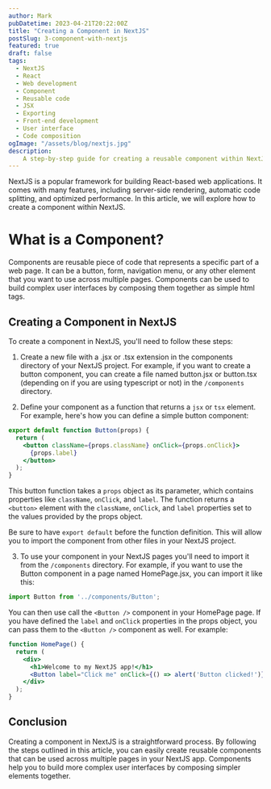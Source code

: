 ```yaml
---
author: Mark
pubDatetime: 2023-04-21T20:22:00Z
title: "Creating a Component in NextJS"
postSlug: 3-component-with-nextjs
featured: true
draft: false
tags:
  - NextJS
  - React
  - Web development
  - Component
  - Reusable code
  - JSX
  - Exporting
  - Front-end development
  - User interface
  - Code composition
ogImage: "/assets/blog/nextjs.jpg"
description:
    A step-by-step guide for creating a reusable component within NextJS, including an example of how to define the component as a function that returns a JSX element and export it from a file.
---
```


NextJS is a popular framework for building React-based web applications. It comes with many features, including server-side rendering, automatic code splitting, and optimized performance. In this article, we will explore how to create a component within NextJS.

# What is a Component?

Components are reusable piece of code that represents a specific part of a web page. It can be a button, form, navigation menu, or any other element that you want to use across multiple pages. Components can be used to build complex user interfaces by composing them together as simple html tags.

## Creating a Component in NextJS

To create a component in NextJS, you'll need to follow these steps:

 1. Create a new file with a .jsx or .tsx extension in the components directory of your NextJS project. For example, if you want to create a button component, you can create a file named button.jsx or button.tsx (depending on if you are using typescript or not) in the `/components` directory.

 2. Define your component as a function that returns a `jsx` or `tsx` element. For example, here's how you can define a simple button component:

```jsx
export default function Button(props) {
  return (
    <button className={props.className} onClick={props.onClick}>
      {props.label}
    </button>
  );
}
```

This button function takes a `props` object as its parameter, which contains properties like `className`, `onClick`, and `label`. The function returns a `<button>` element with the `className`, `onClick`, and `label` properties set to the values provided by the props object.

Be sure to have `export default` before the function definition. This will allow you to import the component from other files in your NextJS project.

3. To use your component in your NextJS pages you'll need to import it from the `/components` directory. For example, if you want to use the Button component in a page named HomePage.jsx, you can import it like this:
```jsx
import Button from '../components/Button';
```

You can then use call the `<Button />` component in your HomePage page. If you have defined the `label` and `onClick` properties in the props object, you can pass them to the `<Button />` component as well. For example:

```jsx
function HomePage() {
  return (
    <div>
      <h1>Welcome to my NextJS app!</h1>
      <Button label="Click me" onClick={() => alert('Button clicked!')} /> <--Here
    </div>
  );
}
```

## Conclusion

Creating a component in NextJS is a straightforward process. By following the steps outlined in this article, you can easily create reusable components that can be used across multiple pages in your NextJS app. Components help you to build more complex user interfaces by composing simpler elements together.
